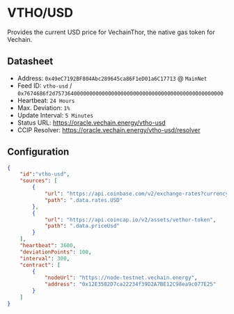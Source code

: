 # VTHO/USD

Provides the current USD price for VechainThor, the native gas token for Vechain.

## Datasheet

* Address: `0x49eC7192BF804Abc289645ca86F1eD01a6C17713` @ `MainNet`
* Feed ID: `vtho-usd` / `0x7674686f2d757364000000000000000000000000000000000000000000000000`
* Heartbeat: `24 Hours`
* Max. Deviation: `1%`
* Update Interval: `5 Minutes`
* Status URL: https://oracle.vechain.energy/vtho-usd
* CCIP Resolver: https://oracle.vechain.energy/vtho-usd/resolver


## Configuration

```json
{
    "id":"vtho-usd",
    "sources": [
        {
            "url": "https://api.coinbase.com/v2/exchange-rates?currency=VTHO",
            "path": ".data.rates.USD"
        },
        {
            "url": "https://api.coincap.io/v2/assets/vethor-token",
            "path": ".data.priceUsd"
        }
    ],
    "heartbeat": 3600,
    "deviationPoints": 100,
    "interval": 300,
    "contract": [
        {
            "nodeUrl": "https://node-testnet.vechain.energy",
            "address": "0x12E3582D7ca22234f39D2A7BE12C98ea9c077E25"
        }
    ]
}
```
